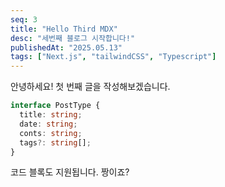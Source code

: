 ```yaml
---
seq: 3
title: "Hello Third MDX"
desc: "세번째 블로그 시작합니다!"
publishedAt: "2025.05.13"
tags: ["Next.js", "tailwindCSS", "Typescript"]
---
```


안녕하세요!
첫 번째 글을 작성해보겠습니다.

```ts
interface PostType {
  title: string;
  date: string;
  conts: string;
  tags?: string[];
}
```

코드 블록도 지원됩니다. 짱이죠?

